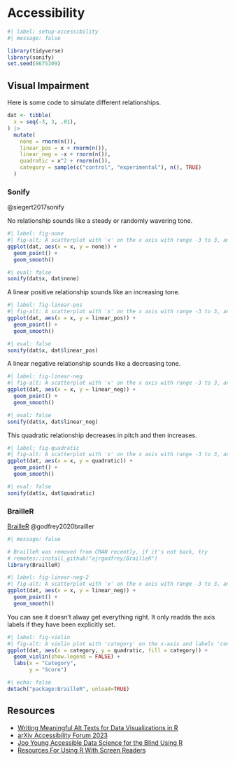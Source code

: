 # Accessibility {#sec-accessibility}

```r
#| label: setup-accessibility
#| message: false

library(tidyverse)
library(sonify)
set.seed(8675309)
```

## Visual Impairment

Here is some code to simulate different relationships.

```r
dat <- tibble(
  x = seq(-3, 3, .01),
) |>
  mutate(
    none = rnorm(n()),
    linear_pos = x + rnorm(n()),
    linear_neg = -x + rnorm(n()),
    quadratic = x^2 + rnorm(n()),
    category = sample(c("control", "experimental"), n(), TRUE)
  )
```


### Sonify

@siegert2017sonify

No relationship sounds like a steady or randomly wavering tone.

```r
#| label: fig-none
#| fig-alt: A scatterplot with 'x' on the x axis with range -3 to 3, and 'none' on the y-axis with range -3 to 3. There are 601 points (solid black circles) and a trendline at about y = 0 that curves up slightly at both ends. 
ggplot(dat, aes(x = x, y = none)) +
  geom_point() +
  geom_smooth()
```

```r
#| eval: false
sonify(dat$x, dat$none)
```


A linear positive relationship sounds like an increasing tone.

```r
#| label: fig-linear-pos
#| fig-alt: A scatterplot with 'x' on the x axis with range -3 to 3, and 'linear_pos' on the y-axis with range -6 to 6. There are 601 points (solid black circles) and a trendline with a slope of 1 (from -3, -3 to 3, 3). Points are spread out about +/- 2 from the trendline).
ggplot(dat, aes(x = x, y = linear_pos)) +
  geom_point() +
  geom_smooth()
```

```r
#| eval: false
sonify(dat$x, dat$linear_pos)
```

A linear negative relationship sounds like a decreasing tone.

```r
#| label: fig-linear-neg
#| fig-alt: A scatterplot with 'x' on the x axis with range -3 to 3, and 'linear_neg' on the y-axis with range -6 to 6. There are 601 points (solid black circles) and a trendline with a slope of -1 (from -3, 3, to 3, -3). Points are spread out about +/- 2 from the trendline).
ggplot(dat, aes(x = x, y = linear_neg)) +
  geom_point() +
  geom_smooth()
```

```r
#| eval: false
sonify(dat$x, dat$linear_neg)
```

This quadratic relationship decreases in pitch and then increases.

```r
#| label: fig-quadratic
#| fig-alt: A scatterplot with 'x' on the x axis with range -3 to 3, and 'linear_neg' on the y-axis with range -12 to 10. There are 601 points (solid black circles) and a trendline with a U-shaped quadratic pattern starting about -3, 8, with a lowest point of 0, 0, and ending about 3, 8. Points are spread out about +/- 2 from the trendline).
ggplot(dat, aes(x = x, y = quadratic)) +
  geom_point() +
  geom_smooth()
```

```r
#| eval: false
sonify(dat$x, dat$quadratic)
```

### BrailleR

[BrailleR](https://ajrgodfrey.github.io/BrailleR/) @godfrey2020brailler

```r
#| message: false

# BrailleR was removed from CRAN recently, if it's not back, try
# remotes::install_github("ajrgodfrey/BrailleR")
library(BrailleR)
```

```r
#| label: fig-linear-neg-2
#| fig-alt: A scatterplot with 'x' on the x axis with range -3 to 3, and 'linear_neg' on the y-axis with range -6 to 6. There are 601 points (solid black circles) and a trendline with a slope of -1 (from -3, 3, to 3, -3). Points are spread out about +/- 2 from the trendline).
ggplot(dat, aes(x = x, y = linear_neg)) +
  geom_point() +
  geom_smooth()
```


You can see it doesn't alway get everything right. It only readds the axis labels if they have been explicitly set.

```r
#| label: fig-violin
#| fig-alt: A violin plot with 'category' on the x-axis and labels 'contol' and 'experimental', and `quadratic' on the y-axis with range -2 to 12. Two white shapes show the distribution, which is bottom-heavy and ranging from about -2 to 9 for both categories with no obvious difference. 
ggplot(dat, aes(x = category, y = quadratic, fill = category)) +
  geom_violin(show.legend = FALSE) +
  labs(x = "Category",
       y = "Score")
```


```r
#| echo: false
detach("package:BrailleR", unload=TRUE)
```

## Resources

* [Writing Meaningful Alt Texts for Data Visualizations in R](https://lizharedogs.github.io/RLadiesNYAltText)
* [arXiv Accessibility Forum 2023](https://accessibility2023.arxiv.org/index.html)
* [Joo Young Accessible Data Science for the Blind Using R](https://jooyoungseo.me/post/ds4blind/)
* [Resources For Using R With Screen Readers](https://ropensci.org/blog/2024/09/05/screen-readers-tools/)
